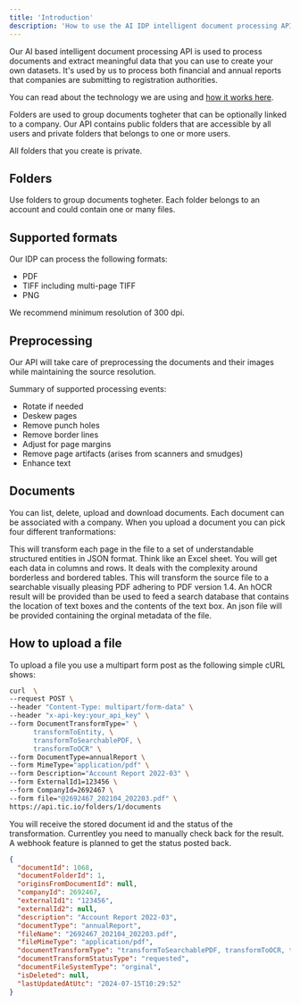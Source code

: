 ```yaml
---
title: 'Introduction'
description: 'How to use the AI IDP intelligent document processing API'
---
```


Our AI based intelligent document processing API is used to process documents and extract
meaningful data that you can use to create your own datasets. It's used by us to process
both financial and annual reports that companies are submitting to registration authorities.

You can read about the technology we are using and [how it works here](/technology/ai-intelligent-document-processing).

Folders are used to group documents togheter that can be optionally linked to a company. Our API
contains public folders that are accessible by all users and private folders that belongs
to one or more users.

All folders that you create is private.

## Folders

Use folders to group documents togheter. Each folder belongs to an account and could contain one or many
files.

## Supported formats

Our IDP can process the following formats:

- PDF
- TIFF including multi-page TIFF
- PNG

We recommend minimum resolution of 300 dpi.

## Preprocessing

Our API will take care of preprocessing the documents and their images while maintaining the source resolution.

Summary of supported processing events:

- Rotate if needed
- Deskew pages
- Remove punch holes
- Remove border lines
- Adjust for page margins
- Remove page artifacts (arises from scanners and smudges)
- Enhance text

## Documents

You can list, delete, upload and download documents. Each document can be associated with a company. When you upload
a document you can pick four different tranformations:

<CardGroup cols={2}>
  <Card title='transformToEntity' icon='file-excel'>
    This will transform each page in the file to a set of understandable
    structured entities in JSON format. Think like an Excel sheet. You will get
    each data in columns and rows. It deals with the complexity around
    borderless and bordered tables.
  </Card>
  <Card title='transformToSearchablePDF' icon='file-pdf'>
    This will transform the source file to a searchable visually pleasing PDF
    adhering to PDF version 1.4.
  </Card>
  <Card title='transformToOCR' icon='file-import'>
    An hOCR result will be provided than be used to feed a search database that
    contains the location of text boxes and the contents of the text box.
  </Card>
  <Card title='transformToMetadata' icon='book'>
    An json file will be provided containing the orginal metadata of the file.
  </Card>
</CardGroup>

## How to upload a file

To upload a file you use a multipart form post as the following simple cURL shows:

```bash cURL
curl  \
--request POST \
--header "Content-Type: multipart/form-data" \
--header "x-api-key:your_api_key" \
--form DocumentTransformType=" \
      transformToEntity, \
      transformToSearchablePDF, \
      transformToOCR" \
--form DocumentType=annualReport \
--form MimeType="application/pdf" \
--form Description="Account Report 2022-03" \
--form ExternalId1=123456 \
--form CompanyId=2692467 \
--form file="@2692467_202104_202203.pdf" \
https://api.tic.io/folders/1/documents
```

You will receive the stored document id and the status of the transformation. Currentley you need to manually
check back for the result. A webhook feature is planned to get the status posted back.

```json Response
{
  "documentId": 1068,
  "documentFolderId": 1,
  "originsFromDocumentId": null,
  "companyId": 2692467,
  "externalId1": "123456",
  "externalId2": null,
  "description": "Account Report 2022-03",
  "documentType": "annualReport",
  "fileName": "2692467_202104_202203.pdf",
  "fileMimeType": "application/pdf",
  "documentTransformType": "transformToSearchablePDF, transformToOCR, transformToEntity",
  "documentTransformStatusType": "requested",
  "documentFileSystemType": "orginal",
  "isDeleted": null,
  "lastUpdatedAtUtc": "2024-07-15T10:29:52"
}
```
